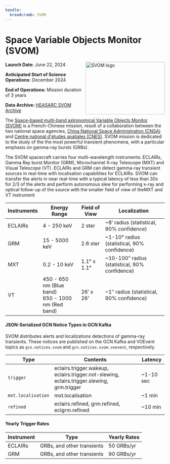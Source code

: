 ```yaml
---
handle:
  breadcrumb: SVOM
---
```



# Space Variable Objects Monitor (SVOM)

<img
  src={logo}
  align="right"
  width="250"
  height="165"
  alt="SVOM logo"
  className="grid-col-6 mobile-lg:grid-col-4 tablet:grid-col-2 desktop:grid-col-3 height-auto"
/>

**Launch Date:** June 22, 2024

**Anticipated Start of Science Operations:** December 2024

**End of Operations:** Mission duration of 3 years

**Data Archive:**
[HEASARC SVOM Archive](https://heasarc.gsfc.nasa.gov/docs/heasarc/missions/svom.html)

The [Space-based multi-band astronomical Variable Objects Monitor (SVOM)](https://www.svom.eu/en/the-svom-mission/) is a French-Chinese mission, result of a collaboration between the two national space agencies, [China National Space Administration (CNSA)](https://www.cnsa.gov.cn/english/index.html) and [Centre national d'études spatiales (CNES)](https://irfu.cea.fr/dap/en/Phocea/Vie_des_labos/Ast/ast_technique.php?id_ast=2276). SVOM mission is dedicated to the study of the the most powerful transient phenomena, with a particular emphasis on gamma-ray bursts (GRBs).

The SVOM spacecraft carries four multi-wavelength instruments: ECLAIRs, Gamma Ray burst Monitor (GRM), Microchannel X-ray Telescope (MXT) and Visual Telescope (VT). ECLAIRs and GRM can detect gamma-ray transient sources in real-time with localisation capabilities for ECLAIRs. SVOM can transfer the alerts in near real-time with a typical latency of less than 30s for 2/3 of the alerts and perform autonomous slew for performing x-ray and optical follow-up of the source with the smaller field of view of theMXT and VT instrument

 <div className="overflow-table">

| Instruments | Energy Range                                           | Field of View | Localization                                   |
| ----------- | ------------------------------------------------------ | ------------- | ---------------------------------------------- |
| ECLAIRs     | 4 - 250 keV                                            | 2 ster        | ~8ʹ radius (statistical, 90% confidence)       |
| GRM         | 15 - 5000 keV                                          | 2.6 ster      | ~1-10° radius (statistical, 90% confidence)    |
| MXT         | 0.2 - 10 keV                                           | 1.1° x 1.1°   | ~10-100ʺ radius (statistical, 90% confidence) |
| VT          | 450 - 650 nm (Blue band) <br/>650 - 1000 nm (Red band) | 26ʹ x 26'     | ~1ʺ radius (statistical, 90% confidence)      |

 </div>

#### JSON-Serialized GCN Notice Types in GCN Kafka

SVOM distributes alerts and localizations detections of gamma-ray transients. These notices are published on the GCN Kafka and VOEvent topics as `gcn.notices.svom` and `gcn.notices.svom.voevent`, respectively.

 <div className="overflow-table">

| Type               | Contents                                                                                  | Latency   |
| ------------------ | ----------------------------------------------------------------------------------------- | --------- |
| `trigger`          | eclairs.trigger.wakeup, eclairs.trigger.not-slewing, eclairs.trigger.slewing, grm.trigger | ~1-10 sec |
| `mxt.localisation` | mxt.localisation                                                                          | ~1 min    |
| `refined`          | eclairs.refined, grm.refined, eclgrm.refined                                              | ~10 min   |

 </div>

#### Yearly Trigger Rates

 <div className="overflow-table">

| Instrument | Type                       | Yearly Rates |
| ---------- | -------------------------- | ------------ |
| ECLAIRs    | GRBs, and other transients | 50 GRBs/yr   |
| GRM        | GRBs, and other transients | 90 GRBs/yr   |

 </div>
